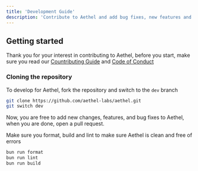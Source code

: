 ```yaml
---
title: 'Development Guide'
description: 'Contribute to Aethel and add bug fixes, new features and more!'
---
```


## Getting started

Thank you for your interest in contributing to Aethel, before you start, make sure you read our [Countributing Guide](https://github.com/Aethel-Labs/aethel?tab=contributing-ov-file) and [Code of Conduct](https://github.com/Aethel-Labs/aethel?tab=coc-ov-file)


### Cloning the repository

To develop for Aethel, fork the repository and switch to the `dev` branch

```sh
git clone https://github.com/aethel-labs/aethel.git
git switch dev
```

Now, you are free to add new changes, features, and bug fixes to Aethel, when you are done, open a pull request.

Make sure you format, build and lint to make sure Aethel is clean and free of errors

```sh
bun run format
bun run lint
bun run build
```
